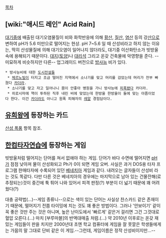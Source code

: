 [[목차]]

== [wiki:"애시드 레인" Acid Rain] ==
[[대기]]중에 배출된 대기오염물질이 비와 화학반응에 의해 [[황산]], [[질산]], [[염산]] 등의 강[[산]]으로 변하여 pH가 5.6 미만으로 떨어지는 현상. pH 7~5.6 일 때 산성비라고 하지 않는 이유는, 딱히 산성물질에 의해 대기오염이 일어나지 않더라도, 대기중 이산화탄소가 빗방울 속에 용해되기 때문이다. [[대지]]([[토양]])나 [[대리석]] 그리고 온갖 건축물에 악영향을 준다. --미묘하게 비슷하지만 다른-- 업그레이드 버전으로 [[방사능]] 비가 있다.
 * 방사능비에 대한 [[도시전설]]들
  * [[체르노빌]]이 터지고 조금 떨어진 지역에서 소나기를 맞고 머리를 감았는데 머리가 전부 빠졌다 [[카더라]].
  * 소나기를 맞고 자고 일어나니 몸이 안좋아 병원을 가니 방사능에 [[피폭]]됐다 카더라.
  * 히로시마에 핵이 투하된 직후 내린 비에 맞았는데 한방울 한방울이 돌에 맞는 아픔이었다 한다. 이건 [[카더라]]도 아니고 원폭 피해자의 [[레알]] 경험담이다.

== [[유희왕]]에 등장하는 카드 ==
[[산성 폭풍]] 항목 참조.

== [[한컴타자연습]]에 등장하는 게임 ==
빗방울처럼 떨어지는 단어를 쳐서 없애야 하는 게임. 단어가 바다 수면에 떨어지면 [[pH]]가 점점 낮아져 물이 산성화되고 Ph가 0이 되면 게임 오버.
사실은 과거 DOS용 타자 프로그램 한매타자에 수록되어 있던 [[베네치아]] 게임과 같다. 내려오는 글자들이 산성비 라는 것도 똑같다. 다만 다른 것은 베네치아의 경우에는 마지막으로 남아 있는 건물잔해(로 추정되는)것이 중간에 툭 튀어 나와 있어서 피격 판정(?) 부분이 더 넓기 때문에 꽤 어려웠다(?)

대충 공략법(...)--게임 종류니--으로는 색이 있는 단어는 사실상 찬스카드 같은 존재이기 때문에, 떨어지기 전쯤 타이밍에 치는 것도 꽤 좋은 방법이다. 그러나 '안보이기' 같이 꼭 좋은 것만 주는 것은 아니며, 높은 난이도에서 '빠르게' 같은거 걸리면 그건 그것대로 혈압 오른다.(...) 마치 [부루마블]의 반액대매출 처럼.(...) 약 2010년 이후로는 온갖 재밌는 게임들이 판을 치지만 2000년대 초엔 학교 컴퓨터에 게임을 잘 못깔은 학생들에게는 가뭄의 말 그대로 단비 같은 이 게임.--그런데, 게임이름은 정작 산성비이지만...--

